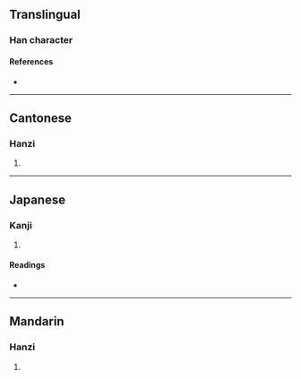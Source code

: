 {{character info/new}}
==Translingual==

===Han character===
{{Han char|rn=64|rad=手|as=13|sn=16|four=58040|canj=QHSK|ids=⿰扌敫}}

====References====
* {{Han ref|kx=0457.210|dkj=12776|dj=0806.040|hdz=31970.110|uh=64BD|ud=25789|bh=E9A9|bd=59817}}

----

==Cantonese==

===Hanzi===
{{yue-hanzi|jyut=[[gik1]]|y=gik1}}

# {{rfdef|yue|sort=手13}}

----

==Japanese==

===Kanji===
{{ja-kanji|grade=|rs=手13}}

# {{rfdef|ja|sort=手13}}

====Readings====
* {{ja-readings|on=[[こう]] (kō), [[きょう]] (kyō), [[けき]] (keki), [[きゃく]] (kyaku)|kun=[[たたく]] (tataku)}}

----

==Mandarin==

===Hanzi===
{{cmn-hanzi|pin=[[qiào]] ([[qiao4]])|wg=ch'iao<sup>4</sup>}}

# {{rfdef|cmn|sort=手13}}